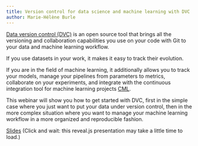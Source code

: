```yaml
---
title: Version control for data science and machine learning with DVC
author: Marie-Hélène Burle
---
```


:::{.def}

[Data version control (DVC)](https://dvc.org/) is an open source tool that brings all the versioning and collaboration capabilities you use on your code with Git to your data and machine learning workflow.

If you use datasets in your work, it makes it easy to track their evolution.

If you are in the field of machine learning, it additionally allows you to track your models, manage your pipelines from parameters to metrics, collaborate on your experiments, and integrate with the continuous integration tool for machine learning projects [CML](https://cml.dev/).

This webinar will show you how to get started with DVC, first in the simple case where you just want to put your data under version control, then in the more complex situation where you want to manage your machine learning workflow in a more organized and reproducible fashion.

:::

[Slides](wb_dvc_slides.qmd){.btn .btn-outline-primary} [(Click and wait: this reveal.js presentation may take a little time to load.)]{.inlinenote}
<br><br>

<!-- {{< video https://www.youtube.com/embed/ >}} -->
